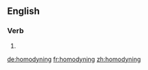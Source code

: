 ==English==

===Verb===
{{head|en|present participle}}

# {{present participle of|homodyne|lang=en}}

[[de:homodyning]]
[[fr:homodyning]]
[[zh:homodyning]]